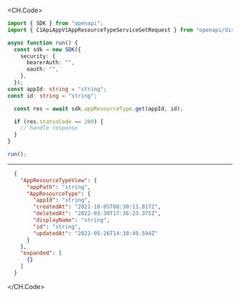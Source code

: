 
<CH.Code>
```typescript Get.ts
import { SDK } from "openapi";
import { C1ApiAppV1AppResourceTypeServiceGetRequest } from "openapi/dist/models/operations";

async function run() {
  const sdk = new SDK({
    security: {
      bearerAuth: "",
      oauth: "",
    },
  });
const appId: string = "string";
const id: string = "string";

  const res = await sdk.appResourceType.get(appId, id);

  if (res.statusCode == 200) {
    // handle response
  }
}

run();
```
---

```json Example Response
  {
    "AppResourceTypeView": {
      "appPath": "string",
      "AppResourceType": {
        "appId": "string",
        "createdAt": "2021-10-05T08:30:11.817Z",
        "deletedAt": "2022-03-30T17:36:23.375Z",
        "displayName": "string",
        "id": "string",
        "updatedAt": "2022-05-26T14:38:49.594Z"
      }
    },
    "expanded": [
      {}
    ]
  }
```
</CH.Code>
